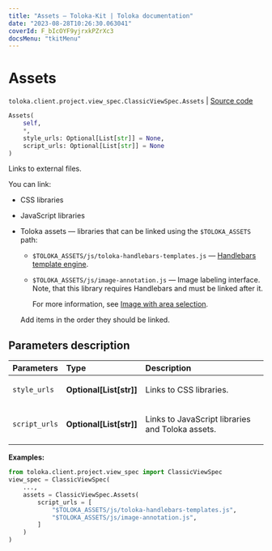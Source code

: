 ```yaml
---
title: "Assets — Toloka-Kit | Toloka documentation"
date: "2023-08-28T10:26:30.063041"
coverId: F_bIcOYF9yjrxkPZrXc3
docsMenu: "tkitMenu"
---
```


# Assets

`toloka.client.project.view_spec.ClassicViewSpec.Assets` | [Source code](https://github.com/Toloka/toloka-kit/blob/v1.2.1/src/client/project/view_spec.py#L84)

```python
Assets(
    self,
    *,
    style_urls: Optional[List[str]] = None,
    script_urls: Optional[List[str]] = None
)
```

Links to external files.

You can link:

* CSS libraries

* JavaScript libraries

* Toloka assets — libraries that can be linked using the `$TOLOKA_ASSETS` path:

    * `$TOLOKA_ASSETS/js/toloka-handlebars-templates.js` — [Handlebars template engine](http://handlebarsjs.com/).

    * `$TOLOKA_ASSETS/js/image-annotation.js` — Image labeling interface. Note, that this library requires Handlebars and must be linked after it.

        For more information, see [Image with area selection](/docs/guide/t-components/image-annotation).

    Add items in the order they should be linked.

## Parameters description

| Parameters | Type | Description |
| :----------| :----| :-----------|
`style_urls`|**Optional\[List\[str\]\]**|<p>Links to CSS libraries.</p>
`script_urls`|**Optional\[List\[str\]\]**|<p>Links to JavaScript libraries and Toloka assets.</p>

**Examples:**

```python
from toloka.client.project.view_spec import ClassicViewSpec
view_spec = ClassicViewSpec(
    ...,
    assets = ClassicViewSpec.Assets(
        script_urls = [
            "$TOLOKA_ASSETS/js/toloka-handlebars-templates.js",
            "$TOLOKA_ASSETS/js/image-annotation.js",
        ]
    )
)
```